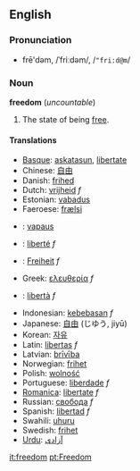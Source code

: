 == English ==
<!-- this seems to be for "free"
=== Etymology ===
From Old-English [[freo]], from Proto-Germanic *''frijaz'', which derives from Proto Indo-European *''prijos-'' ''dear, beloved''.
-->

===Pronunciation===
*frē'dəm, /ˈfriːdəm/, /<tt>"fri:d@m</tt>/

=== Noun ===
'''freedom''' (''uncountable'')

# The state of being [[free]].

==== Translations ====
*[[Basque]]: [[askatasun]], [[libertate]]
*Chinese: [[自由]]
*Danish: [[frihed]]
*Dutch: [[vrijheid]] ''f''
*Estonian: [[vabadus]]
*Faeroese: [[frælsi]]
*{{fi}}: [[vapaus]]
*{{fr}}: [[liberté]] ''f''
*{{de}}: [[Freiheit]] ''f''
*Greek: [[ελευθερία]] ''f''
*{{it}}: [[libertà]] ''f''
*Indonesian: [[kebebasan]] ''f''
*Japanese: [[自由]] (じゆう, jiyū)
*Korean: [[자유]]
*Latin: [[libertas]] ''f''
*Latvian: [[brīvība]]
*Norwegian: [[frihet]]
*Polish: [[wolność]]
*Portuguese: [[liberdade]] ''f''
*[[Romanica]]: [[libertate]] ''f''
*Russian: [[свобода]] ''f''
*Spanish: [[libertad]] ''f''
*Swahili: [[uhuru]]
*Swedish: [[frihet]]
*[[Urdu]]: [[ازادى|آزادى]]

[[it:freedom]]
[[pt:Freedom]]